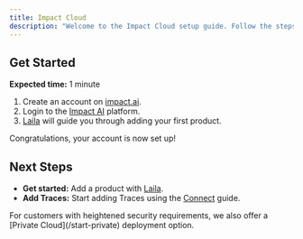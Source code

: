 ```yaml
---
title: Impact Cloud
description: "Welcome to the Impact Cloud setup guide. Follow the steps below to get started."
---
```


## Get Started

**Expected time:** 1 minute

1. Create an account on [impact.ai](https://impact.ai).
2. Login to the [Impact AI](https://impact.ai) platform.
3. [Laila](/workflows/laila) will guide you through adding your first product.

Congratulations, your account is now set up!


## Next Steps

- **Get started:** Add a product with [Laila](/workflows/laila).
- **Add Traces:** Start adding Traces using the [Connect](/connect) guide.

<Info>
  For customers with heightened security requirements, we also offer a [Private Cloud](/start-private) deployment option.
</Info>
